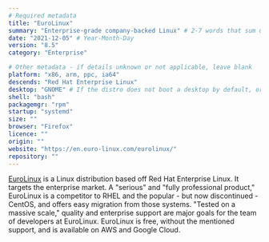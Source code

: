 ```yaml
---
# Required metadata
title: "EuroLinux"
summary: "Enterprise-grade company-backed Linux" # 2-7 words that sum up the distribution
date: "2021-12-05" # Year-Month-Day
version: "8.5"
category: "Enterprise"

# Other metadata - if details unknown or not applicable, leave blank
platform: "x86, arm, ppc, ia64"
descends: "Red Hat Enterprise Linux"
desktop: "GNOME" # If the distro does not boot a desktop by default, or doesn't ship one, leave 'desktop' blank
shell: "bash"
packagemgr: "rpm"
startup: "systemd"
size: ""
browser: "Firefox"
licence: ""
origin: ""
website: "https://en.euro-linux.com/eurolinux/"
repository: ""
---
```


[EuroLinux](https://en.euro-linux.com/eurolinux/) is a Linux distribution based off Red Hat Enterprise Linux. It targets the enterprise market. A "serious" and "fully professional product," EuroLinux is a competitor to RHEL and the popular - but now discontinued - CentOS, and offers easy migration from those systems. "Tested on a massive scale," quality and enterprise support are major goals for the team of developers at EuroLinux. EuroLinux is free, without the mentioned support, and is available on AWS and Google Cloud.
